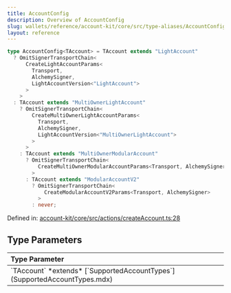 ```yaml
---
title: AccountConfig
description: Overview of AccountConfig
slug: wallets/reference/account-kit/core/src/type-aliases/AccountConfig
layout: reference
---
```


```ts
type AccountConfig<TAccount> = TAccount extends "LightAccount"
  ? OmitSignerTransportChain<
      CreateLightAccountParams<
        Transport,
        AlchemySigner,
        LightAccountVersion<"LightAccount">
      >
    >
  : TAccount extends "MultiOwnerLightAccount"
    ? OmitSignerTransportChain<
        CreateMultiOwnerLightAccountParams<
          Transport,
          AlchemySigner,
          LightAccountVersion<"MultiOwnerLightAccount">
        >
      >
    : TAccount extends "MultiOwnerModularAccount"
      ? OmitSignerTransportChain<
          CreateMultiOwnerModularAccountParams<Transport, AlchemySigner>
        >
      : TAccount extends "ModularAccountV2"
        ? OmitSignerTransportChain<
            CreateModularAccountV2Params<Transport, AlchemySigner>
          >
        : never;
```

Defined in: [account-kit/core/src/actions/createAccount.ts:28](https://github.com/alchemyplatform/aa-sdk/blob/5b9429f0f16dcd4ff822527b8de589e19e88faa7/account-kit/core/src/actions/createAccount.ts#L28)

## Type Parameters

<table>
  <thead>
    <tr>
      <th align="left">Type Parameter</th>
    </tr>
  </thead>

  <tbody>
    <tr>
      <td>
        `TAccount` *extends* [`SupportedAccountTypes`](SupportedAccountTypes.mdx)
      </td>
    </tr>
  </tbody>
</table>
